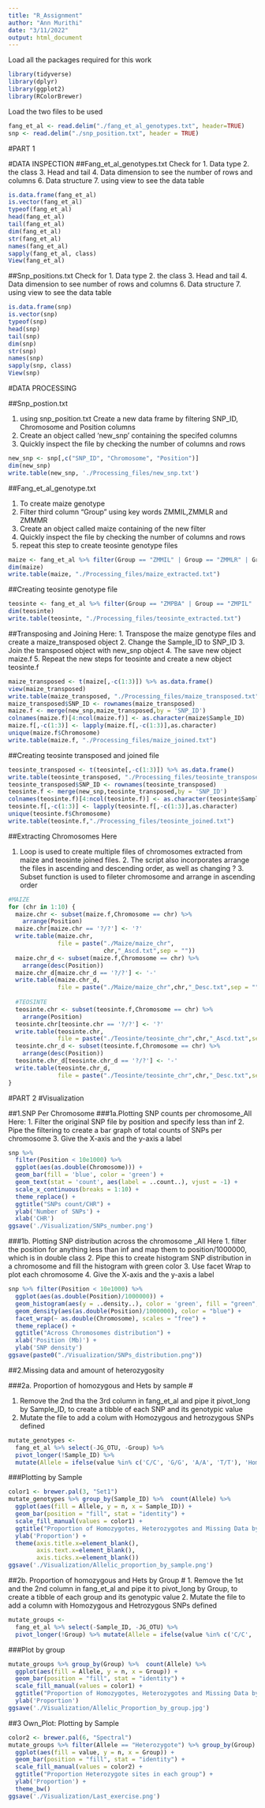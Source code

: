 ```yaml
---
title: "R_Assignment"
author: "Ann Murithi"
date: "3/11/2022"
output: html_document
---
```

Load all the packages required for this work
```r
library(tidyverse)
library(dplyr)
library(ggplot2)
library(RColorBrewer)
```

Load the two files to be used 
```r
fang_et_al <- read.delim("./fang_et_al_genotypes.txt", header=TRUE)
snp <- read.delim("./snp_position.txt", header = TRUE)
```

#PART 1

#DATA INSPECTION
##Fang_et_al_genotypes.txt
Check for
  1. Data type
  2. the class
  3. Head and tail
  4. Data dimension to see the number of rows and columns
  6. Data structure
  7. using view to see the data table

```r
is.data.frame(fang_et_al)
is.vector(fang_et_al)
typeof(fang_et_al)
head(fang_et_al) 
tail(fang_et_al) 
dim(fang_et_al) 
str(fang_et_al) 
names(fang_et_al) 
sapply(fang_et_al, class) 
View(fang_et_al)
```

##Snp_positions.txt
Check for
  1. Data type
  2. the class
  3. Head and tail
  4. Data dimension to see number of rows and columns
  6. Data structure
  7. using view to see the data table
  
```r
is.data.frame(snp)
is.vector(snp)
typeof(snp)
head(snp)
tail(snp)
dim(snp) 
str(snp) 
names(snp) 
sapply(snp, class) 
View(snp)
```
#DATA PROCESSING

##Snp_postion.txt

  1. using snp_position.txt Create a new data frame by filtering SNP_ID, Chromosome and Position columns
  2. Create an object called 'new_snp' containing the specifed columns
  3. Quickly inspect the file by checking the number of columns and rows
  
```r
new_snp <- snp[,c("SNP_ID", "Chromosome", "Position")] 
dim(new_snp)
write.table(new_snp, './Processing_files/new_snp.txt')
```

##Fang_et_al_genotype.txt

  1. To create maize genotype
  2. Filter third column "Group" using key words ZMMIL,ZMMLR and ZMMMR
  3. Create an object called maize containing of the new filter
  4. Quickly inspect the file by checking the number of columns and rows
  5. repeat this step to create teosinte genotype files

```r
maize <- fang_et_al %>% filter(Group == "ZMMIL" | Group == "ZMMLR" | Group == "ZMMMR")
dim(maize)
write.table(maize, "./Processing_files/maize_extracted.txt")
```

##Creating teosinte genotype file

```r
teosinte <- fang_et_al %>% filter(Group == "ZMPBA" | Group == "ZMPIL" | Group == "ZMPJA")
dim(teosinte)
write.table(teosinte, "./Processing_files/teosinte_extracted.txt")
```

##Transposing and Joining
Here:
  1.  Transpose the maize genotype files and create a maize_transposed object
  2.  Change the Sample_ID to SNP_ID
  3. Join the transposed object with new_snp object
  4. The save new object maize.f
  5. Repeat the new steps for teosinte and create a new object teosinte.f

```r
maize_transposed <- t(maize[,-c(1:3)]) %>% as.data.frame()
view(maize_transposed)
write.table(maize_transposed, "./Processing_files/maize_transposed.txt")
maize_transposed$SNP_ID <- rownames(maize_transposed)
maize.f <- merge(new_snp,maize_transposed,by = 'SNP_ID')
colnames(maize.f)[4:ncol(maize.f)] <- as.character(maize$Sample_ID)
maize.f[,-c(1:3)] <- lapply(maize.f[,-c(1:3)],as.character)
unique(maize.f$Chromosome)
write.table(maize.f, "./Processing_files/maize_joined.txt")
```

##Creating teosinte transposed and joined file

```r
teosinte_transposed <- t(teosinte[,-c(1:3)]) %>% as.data.frame()
write.table(teosinte_transposed, "./Processing_files/teosinte_transposed.txt")
teosinte_transposed$SNP_ID <- rownames(teosinte_transposed)
teosinte.f <- merge(new_snp,teosinte_transposed,by = 'SNP_ID')
colnames(teosinte.f)[4:ncol(teosinte.f)] <- as.character(teosinte$Sample_ID)
teosinte.f[,-c(1:3)] <- lapply(teosinte.f[,-c(1:3)],as.character)
unique(teosinte.f$Chromosome)
write.table(teosinte.f,"./Processing_files/teosinte_joined.txt")
```

##Extracting Chromosomes
Here

  1. Loop is used to create multiple files of chromosomes extracted from maize and teosinte joined files.
    2. The script also incorporates arrange the files in ascending and descending order, as well as changing ?
    3. Subset function is used to fileter chromosome and arrange in ascending order

```r
#MAIZE
for (chr in 1:10) {
  maize.chr <- subset(maize.f,Chromosome == chr) %>%
    arrange(Position)  
  maize.chr[maize.chr == '?/?'] <- '?' 
  write.table(maize.chr,   
              file = paste("./Maize/maize_chr",
                           chr,"_Ascd.txt",sep = "")) 
  maize.chr_d <- subset(maize.f,Chromosome == chr) %>%
    arrange(desc(Position))
  maize.chr_d[maize.chr_d == '?/?'] <- '-'
  write.table(maize.chr_d,
              file = paste("./Maize/maize_chr",chr,"_Desc.txt",sep = ""))
  
  #TEOSINTE
  teosinte.chr <- subset(teosinte.f,Chromosome == chr) %>%
    arrange(Position)
  teosinte.chr[teosinte.chr == '?/?'] <- '?'
  write.table(teosinte.chr,
              file = paste("./Teosinte/teosinte_chr",chr,"_Ascd.txt",sep = ""))
  teosinte.chr_d <- subset(teosinte.f,Chromosome == chr) %>%
    arrange(desc(Position))
  teosinte.chr_d[teosinte.chr_d == '?/?'] <- '-'
  write.table(teosinte.chr_d,
              file = paste("./Teosinte/teosinte_chr",chr,"_Desc.txt",sep = ""))
}
```
#PART 2
#Visualization

##1.SNP Per Chromosome
###1a.Plotting SNP counts per chromosome_All
Here:
  1. Filter the original SNP file by position and specify less than inf
  2. Pipe the filtering to create a bar graph of total counts of SNPs per chromosome
  3. Give the X-axis and the y-axis a label


```r
snp %>% 
  filter(Position < 10e1000) %>% 
  ggplot(aes(as.double(Chromosome))) +
  geom_bar(fill = 'blue', color = 'green') + 
  geom_text(stat = 'count', aes(label = ..count..), vjust = -1) +
  scale_x_continuous(breaks = 1:10) +
  theme_replace() +
  ggtitle("SNPs count/CHR") +
  ylab('Number of SNPs') +
  xlab('CHR') 
ggsave('./Visualization/SNPs_number.png')

```

###1b. Plotting SNP distribution across the chromosome _All
Here
  1. filter the position for anything less than inf and map them to position/1000000, which is in double class
  2. Pipe this to create histogram SNP distribution in a chromosome and fill the histogram with green color
  3. Use facet Wrap to plot each chromosome
  4. Give the X-axis and the y-axis a label
  
```r
snp %>% filter(Position < 10e1000) %>% 
  ggplot(aes(as.double(Position)/1000000)) +
  geom_histogram(aes(y = ..density..), color = 'green', fill = "green", alpha = 0.4, bins = 20) + 
  geom_density(aes(as.double(Position)/1000000), color = "blue") + 
  facet_wrap(~ as.double(Chromosome), scales = "free") +
  theme_replace() +
  ggtitle("Across Chromosomes distribution") +
  xlab('Position (Mb)') +
  ylab('SNP density')
ggsave(paste0("./Visualization/SNPs_distribution.png"))

```

##2.Missing data and amount of heterozygosity

###2a. Proportion of homozygous and Hets by sample #

  1. Remove the 2nd tha the 3rd column in fang_et_al and pipe it pivot_long by Sample_ID, to create a tibble of each SNP and its genotypic value 
  2. Mutate the file to add a colum with Homozygous and hetrozygous SNPs defined

```r
mutate_genotypes <- 
  fang_et_al %>% select(-JG_OTU, -Group) %>%   
  pivot_longer(!Sample_ID) %>% 
  mutate(Allele = ifelse(value %in% c('C/C', 'G/G', 'A/A', 'T/T'), 'Homozygote', ifelse(value == '?/?', 'NA', 'Heterozygote')))  

```

###Plotting by Sample

```r
color1 <- brewer.pal(3, "Set1")
mutate_genotypes %>% group_by(Sample_ID) %>%  count(Allele) %>% 
  ggplot(aes(fill = Allele, y = n, x = Sample_ID)) +
  geom_bar(position = "fill", stat = "identity") +
  scale_fill_manual(values = color1) +
  ggtitle("Proportion of Homozygotes, Heterozygotes and Missing Data by Sample") +
  ylab('Proportion') +
  theme(axis.title.x=element_blank(),
        axis.text.x=element_blank(),
        axis.ticks.x=element_blank())
ggsave('./Visualization/Allelic_proportion_by_sample.png')
```

##2b. Proportion of homozygous and Hets by Group #
  1. Remove the 1st and the 2nd column in fang_et_al and pipe it to pivot_long by Group, to create a tibble of each group and its genotypic value 
  2.  Mutate the file to add a column with Homozygous and Hetrozygous SNPs defined
  
```r
mutate_groups <- 
  fang_et_al %>% select(-Sample_ID, -JG_OTU) %>%   
  pivot_longer(!Group) %>% mutate(Allele = ifelse(value %in% c('C/C', 'G/G', 'A/A', 'T/T'), 'Homozygote', ifelse(value == '?/?', 'NA', 'Heterozygote')))  

```

###Plot by group

```r
mutate_groups %>% group_by(Group) %>%  count(Allele) %>% 
  ggplot(aes(fill = Allele, y = n, x = Group)) +
  geom_bar(position = "fill", stat = "identity") +
  scale_fill_manual(values = color1) +
  ggtitle("Proportion of Homozygotes, Heterozygotes and Missing Data by Group") +
  ylab('Proportion') 
ggsave('./Visualization/Allelic_Proportion_by_group.jpg')
```

##3 Own_Plot: Plotting by Sample

```r
color2 <- brewer.pal(6, "Spectral")
mutate_groups %>% filter(Allele == "Heterozygote") %>% group_by(Group) %>%  count(value) %>% 
  ggplot(aes(fill = value, y = n, x = Group)) +
  geom_bar(position = "fill", stat = "identity") +
  scale_fill_manual(values = color2) +
  ggtitle("Proportion Heterozygote sites in each group") +
  ylab('Proportion') +
  theme_bw()
ggsave('./Visualization/Last_exercise.png')
```








